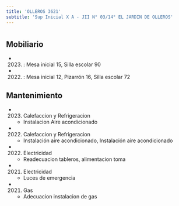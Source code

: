 ```yaml
---
title: 'OLLEROS 3621'
subtitle: 'Sup Inicial X A - JII N° 03/14° EL JARDIN DE OLLEROS'
---
```


#


## Mobiliario

*  (2023) : Mesa inicial 15, Silla escolar 90 

*  (2022) : Mesa inicial 12, Pizarrón 16, Silla escolar 72 





## Mantenimiento

*  (2023) Calefaccion y Refrigeracion 
    + Instalacion Aire acondicionado

*  (2022) Calefaccion y Refrigeracion 
    + Instalación aire acondicionado, Instalación aire acondicionado

*  (2022) Electricidad 
    + Readecuacion tableros, alimentacion toma

*  (2021) Electricidad 
    + Luces de emergencia

*  (2021) Gas 
    + Adecuacion instalacion de gas




